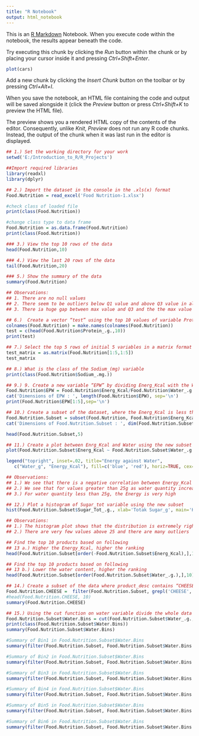 ---
title: "R Notebook"
output: html_notebook
---

This is an [R Markdown](http://rmarkdown.rstudio.com) Notebook. When you execute code within the notebook, the results appear beneath the code. 

Try executing this chunk by clicking the *Run* button within the chunk or by placing your cursor inside it and pressing *Ctrl+Shift+Enter*. 

```{r}
plot(cars)
```

Add a new chunk by clicking the *Insert Chunk* button on the toolbar or by pressing *Ctrl+Alt+I*.

When you save the notebook, an HTML file containing the code and output will be saved alongside it (click the *Preview* button or press *Ctrl+Shift+K* to preview the HTML file).

The preview shows you a rendered HTML copy of the contents of the editor. Consequently, unlike *Knit*, *Preview* does not run any R code chunks. Instead, the output of the chunk when it was last run in the editor is displayed.

```{r}
## 1.) Set the working directory for your work
setwd('E:/Introduction_to_R/R_Projects')

##Import required libraries
library(readxl)
library(dplyr)
```

```{r}
## 2.) Import the dataset in the console in the .xls(x) format
Food.Nutrition = read_excel('Food Nutrition-1.xlsx')
```

```{r}
#check class of loaded file
print(class(Food.Nutrition))
```

```{r}
#change class type to data frame
Food.Nutrition = as.data.frame(Food.Nutrition)
print(class(Food.Nutrition))
```

```{r}
### 3.) View the top 10 rows of the data
head(Food.Nutrition,10)
```

```{r}
### 4.) View the last 20 rows of the data
tail(Food.Nutrition,20)
```

```{r}
### 5.) Show the summary of the data
summary(Food.Nutrition)
```

```{r}
## Observations:
## 1. There are no null values 
## 2. There seem to be outliers below Q1 value and above Q3 value in all variables
## 3. There ia huge gap between max value and Q3 and the the max value is very large ## for the variables Calcium_(mg), Magnesium_(mg), Phosphorus_(mg), Potassium_(mg), ## Sodium_(mg)
```

```{r}
## 6.)  Create a vector “test” using the top 10 values of variable Protein_(mg)
colnames(Food.Nutrition) = make.names(colnames(Food.Nutrition))
test = c(head(Food.Nutrition$Protein_.g.,10))
print(test)
```

```{r}
## 7.) Select the top 5 rows of initial 5 variables in a matrix format
test_matrix = as.matrix(Food.Nutrition[1:5,1:5])
test_matrix
```

```{r}
## 8.) What is the class of the Sodium_(mg) variable
print(class(Food.Nutrition$Sodium_.mg.))
```

```{r}
## 9.) 9. Create a new variable “EPW” by dividing Energ_Kcal with the Water; what is the dimension of the new dataset?
Food.Nutrition$EPW = Food.Nutrition$Energ_Kcal/Food.Nutrition$Water_.g.
cat('Dimensions of EPW : ', length(Food.Nutrition$EPW), sep='\n')
print(Food.Nutrition$EPW[1:5],sep='\n')
```

```{r}
## 10.) Create a subset of the dataset, where the Energ_Kcal is less than 500, what is the dimension of this new dataset?
Food.Nutrition.Subset = subset(Food.Nutrition, Food.Nutrition$Energ_Kcal < 500)
cat('Dimensions of Food.Nutrition.Subset : ', dim(Food.Nutrition.Subset))
```

```{r}
head(Food.Nutrition.Subset,5)
```

```{r}
## 11.) Create a plot between Enrg_Kcal and Water using the new subset created
plot(Food.Nutrition.Subset$Energ_Kcal ~ Food.Nutrition.Subset$Water_.g., xlab = 'Water_g', ylab = 'Energy_Kcal', main = 'Food Nutrition - Energy_Kcals against Water_g Plot', col = c('blue', 'red'))

legend("topright", inset=.02, title="Energy against Water",
   c("Water_g", "Energy_Kcal"), fill=c('blue', 'red'), horiz=TRUE, cex=0.8)
```

```{r}
## Observations:
## 1.) We see that there is a negative correlation between Energy_Kcal and Water_g when water quantity is more than 25g
## 2.) We see that for values greater than 25g as water quantity increases the  Energy is decreasing
## 3.) For water quantity less than 25g, the Energy is very high
```

```{r}
## 12.) Plot a histogram of Sugar_tot variable using the new subset
hist(Food.Nutrition.Subset$Sugar_Tot_.g., xlab='Totak Sugar_g', main='Historam of Total Sugar_g', col = 'orange', breaks = 15)
```
```{r}
## Observations:
## 1.) The histogram plot shows that the distribution is extremely right skewed
## 2.) There are very few values above 25 and there are many outliers
```

```{r}
## Find the top 10 products based on following
## 13 a.) Higher the Energy_Kcal, higher the ranking
head(Food.Nutrition.Subset[order(-Food.Nutrition.Subset$Energ_Kcal),],10)$Shrt_Desc
```

```{r}
## Find the top 10 products based on following
## 13 b.) Lower the water content, higher the ranking
head(Food.Nutrition.Subset[order(Food.Nutrition.Subset$Water_.g.),],10)$Shrt_Desc
```

```{r}
## 14.) Create a subset of the data where product_desc contains “CHEESE” and list down the summary statistics of the subset
Food.Nutrition.CHEESE =  filter(Food.Nutrition.Subset, grepl('CHEESE', Food.Nutrition.Subset$Shrt_Desc))
#head(Food.Nutrition.CHEESE, 10)
summary(Food.Nutrition.CHEESE)
```

```{r}
## 15.) Using the cut function on water variable divide the whole data into 6 bins, list down the summary statistics of all the 6 bins
Food.Nutrition.Subset$Water.Bins = cut(Food.Nutrition.Subset$Water_.g., 6, labels = c("Bin1", "Bin2", "Bin3","Bin4","Bin5","Bin6"))
print(class(Food.Nutrition.Subset$Water.Bins))
summary(Food.Nutrition.Subset$Water.Bins)

```

```{r}
#Summary of Bin1 in Food.Nutrition.Subset$Water.Bins
summary(filter(Food.Nutrition.Subset, Food.Nutrition.Subset$Water.Bins == 'Bin1'))
```
```{r}
#Summary of Bin2 in Food.Nutrition.Subset$Water.Bins
summary(filter(Food.Nutrition.Subset, Food.Nutrition.Subset$Water.Bins == 'Bin2'))
```

```{r}
#Summary of Bin3 in Food.Nutrition.Subset$Water.Bins
summary(filter(Food.Nutrition.Subset, Food.Nutrition.Subset$Water.Bins == 'Bin3'))
```

```{r}
#Summary of Bin4 in Food.Nutrition.Subset$Water.Bins
summary(filter(Food.Nutrition.Subset, Food.Nutrition.Subset$Water.Bins == 'Bin4'))
```

```{r}
#Summary of Bin5 in Food.Nutrition.Subset$Water.Bins
summary(filter(Food.Nutrition.Subset, Food.Nutrition.Subset$Water.Bins == 'Bin5'))
```

```{r}
#Summary of Bin6 in Food.Nutrition.Subset$Water.Bins
summary(filter(Food.Nutrition.Subset, Food.Nutrition.Subset$Water.Bins == 'Bin6'))
```

